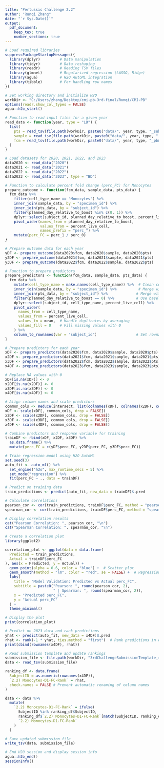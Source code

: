 ---
title: "Pertussis Challenge 2.2"
author: "Runqi Zhang"
date: "`r Sys.Date()`"
output:
  pdf_document:
    keep_tex: true
    number_sections: true
---

```{r setup, include=FALSE}
# Load required libraries
suppressPackageStartupMessages({
  library(dplyr)         # Data manipulation
  library(tidyr)         # Data reshaping
  library(readr)         # Reading TSV files
  library(glmnet)        # Regularized regression (LASSO, Ridge)
  library(agua)          # H2O AutoML integration
  library(tibble)        # For handling row names
})

# Set working directory and initialize H2O
workDir <- "C:/Users/zhang/Desktop/cmi-pb-3rd-final/Runqi/CMI-PB"
options(readr.show_col_types = FALSE)
agua::h2o_start()
```

```{r read input data}
# Function to read input files for a given year
read_data <- function(year, type = "LD") {
  list(
    pts = read_tsv(file.path(workDir, paste0("data/", year, type, "_subject.tsv"))),
    sample = read_tsv(file.path(workDir, paste0("data/", year, type, "_specimen.tsv"))),
    fcm = read_tsv(file.path(workDir, paste0("data/", year, type, "_pbmc_cell_frequency.tsv")))
  )
}

# Load datasets for 2020, 2021, 2022, and 2023
data2020 <- read_data("2020")
data2021 <- read_data("2021")
data2022 <- read_data("2022")
data2023 <- read_data("2023", type = "BD")
```

```{r prepare outcome}
# Function to calculate percent fold change (perc_FC) for Monocytes
prepare_outcome <- function(fcm_data, sample_data, pts_data) {
  fcm_data %>%
    filter(cell_type_name == "Monocytes") %>%
    inner_join(sample_data, by = "specimen_id") %>%
    inner_join(pts_data, by = "subject_id") %>%
    filter(planned_day_relative_to_boost %in% c(0, 1)) %>%
    dplyr::select(subject_id, planned_day_relative_to_boost, percent_live_cell) %>%
    pivot_wider(names_from = planned_day_relative_to_boost, 
                values_from = percent_live_cell, 
                names_prefix = "perc_") %>%
    mutate(perc_FC = perc_1 / perc_0)
}

# Prepare outcome data for each year
yDF <- prepare_outcome(data2020$fcm, data2020$sample, data2020$pts)
y2DF <- prepare_outcome(data2021$fcm, data2021$sample, data2021$pts)
y3DF <- prepare_outcome(data2022$fcm, data2022$sample, data2022$pts)
```

```{r prepare predictors}
# Function to prepare predictors
prepare_predictors <- function(fcm_data, sample_data, pts_data) {
  fcm_data %>%
    mutate(cell_type_name = make.names(cell_type_name)) %>%  # Clean column names
    inner_join(sample_data, by = "specimen_id") %>%          # Merge with sample data
    inner_join(pts_data, by = "subject_id") %>%             # Merge with patient data
    filter(planned_day_relative_to_boost == 0) %>%          # Use baseline data
    dplyr::select(subject_id, cell_type_name, percent_live_cell) %>%
    pivot_wider(
      names_from = cell_type_name,
      values_from = percent_live_cell,
      values_fn = mean,  # Handle duplicates by averaging
      values_fill = 0    # Fill missing values with 0
    ) %>%
    column_to_rownames(var = "subject_id")                  # Set rownames
}

# Prepare predictors for each year
xDF <- prepare_predictors(data2020$fcm, data2020$sample, data2020$pts)
x2DF <- prepare_predictors(data2021$fcm, data2021$sample, data2021$pts)
x3DF <- prepare_predictors(data2022$fcm, data2022$sample, data2022$pts)
x4DF <- prepare_predictors(data2023$fcm, data2023$sample, data2023$pts)

# Replace NA values with 0
xDF[is.na(xDF)] <- 0
x2DF[is.na(x2DF)] <- 0
x3DF[is.na(x3DF)] <- 0
x4DF[is.na(x4DF)] <- 0

# Align column names and scale predictors
common_cols <- Reduce(intersect, list(colnames(xDF), colnames(x2DF), colnames(x3DF), colnames(x4DF)))
xDF <- scale(xDF[, common_cols, drop = FALSE])
x2DF <- scale(x2DF[, common_cols, drop = FALSE])
x3DF <- scale(x3DF[, common_cols, drop = FALSE])
x4DF <- scale(x4DF[, common_cols, drop = FALSE])
```

```{r model training}
# Combine predictors and response variable for training
trainDF <- rbind(xDF, x2DF, x3DF) %>%
  as.data.frame() %>%
  mutate(perc_FC = c(yDF$perc_FC, y2DF$perc_FC, y3DF$perc_FC))

# Train regression model using H2O AutoML
set.seed(3)
auto_fit <- auto_ml() %>%
  set_engine("h2o", max_runtime_secs = 5) %>%
  set_mode("regression") %>%
  fit(perc_FC ~ ., data = trainDF)
```

```{r validation}
# Predict on training data
train_predictions <- predict(auto_fit, new_data = trainDF)$.pred

# Calculate correlations
pearson_cor <- cor(train_predictions, trainDF$perc_FC, method = "pearson")
spearman_cor <- cor(train_predictions, trainDF$perc_FC, method = "spearman")

# Display correlation results
cat("Pearson Correlation: ", pearson_cor, "\n")
cat("Spearman Correlation: ", spearman_cor, "\n")

# Create a correlation plot
library(ggplot2)

correlation_plot <- ggplot(data = data.frame(
  Predicted = train_predictions,
  Actual = trainDF$perc_FC
), aes(x = Predicted, y = Actual)) +
  geom_point(alpha = 0.6, color = "blue") +  # Scatter plot
  geom_smooth(method = "lm", color = "red", se = FALSE) +  # Regression line
  labs(
    title = "Model Validation: Predicted vs Actual perc_FC",
    subtitle = paste0("Pearson: ", round(pearson_cor, 2), 
                      " | Spearman: ", round(spearman_cor, 2)),
    x = "Predicted perc_FC",
    y = "Actual perc_FC"
  ) +
  theme_minimal()

# Display the plot
print(correlation_plot)

```

```{r predict and rank}
# Predict on 2023 data and rank predictions
yhat <- predict(auto_fit, new_data = x4DF)$.pred
rhat <- rank(-1 * yhat, ties.method = "first")  # Rank predictions in descending order
print(cbind(rownames(x4DF), rhat))
```

```{r update submission file}
# Read submission template and update rankings
submission_file <- file.path(workDir, "3rdChallengeSubmissionTemplate_revised.tsv")
data <- read_tsv(submission_file)

ranking_df <- data.frame(
  SubjectID = as.numeric(rownames(x4DF)),
  `2.2) Monocytes-D1-FC-Rank` = rhat,
  check.names = FALSE # Prevent automatic renaming of column names
)

data <- data %>%
  mutate(
    `2.2) Monocytes-D1-FC-Rank` = ifelse(
      SubjectID %in% ranking_df$SubjectID,
      ranking_df$`2.2) Monocytes-D1-FC-Rank`[match(SubjectID, ranking_df$SubjectID)],
      `2.2) Monocytes-D1-FC-Rank`
    )
  )

# Save updated submission file
write_tsv(data, submission_file)
```

```{r session info}
# End H2O session and display session info
agua::h2o_end()
sessionInfo()
```

